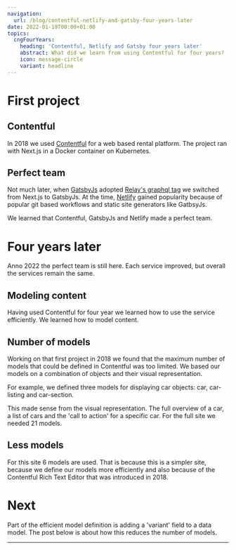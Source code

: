 ```yaml
---
navigation:
  url: /blog/contentful-netlify-and-gatsby-four-years-later
date: 2022-01-19T00:00+01:00
topics:
  cngFourYears:
    heading: 'Contentful, Netlify and Gatsby four years later'
    abstract: What did we learn from using Contentful for four years?
    icon: message-circle
    variant: headline
---
```

# First project

## Contentful

In 2018 we used [Contentful](https://www.contentful.com) for a web based rental platform. The project ran with Next.js in a Docker container on Kubernetes.

## Perfect team

Not much later, when [GatsbyJs](https://www.gatsbyjs.com) adopted [Relay's graphql tag](https://relay.dev/docs/guides/compiler/) we switched from Next.js to GatsbyJs. At the time, [Netlify](https://www.netlify.com) gained popularity because of popular git based workflows and static site generators like GatbsyJs.

We learned that Contentful, GatsbyJs and Netlify made a perfect team.

# Four years later

Anno 2022 the perfect team is still here. Each service improved, but overall the services remain the same.

## Modeling content

Having used Contentful for four year we learned how to use the service efficiently. We learned how to model content.

## Number of models

Working on that first project in 2018 we found that the maximum number of models that could be defined in Contentful was too limited. We based our models on a combination of objects and their visual representation.

For example, we defined three models for displaying car objects: car, car-listing and car-section.

This made sense from the visual representation. The full overview of a car, a list of cars and the 'call to action' for a specific car. For the full site we needed 21 models.

## Less models

For this site 6 models are used. That is because this is a simpler site, because we define our models more efficiently and also because of the Contentful Rich Text Editor that was introduced in 2018.

# Next

Part of the efficient model definition is adding a 'variant' field to a data model. The post below is about how this reduces the number of models.

---
